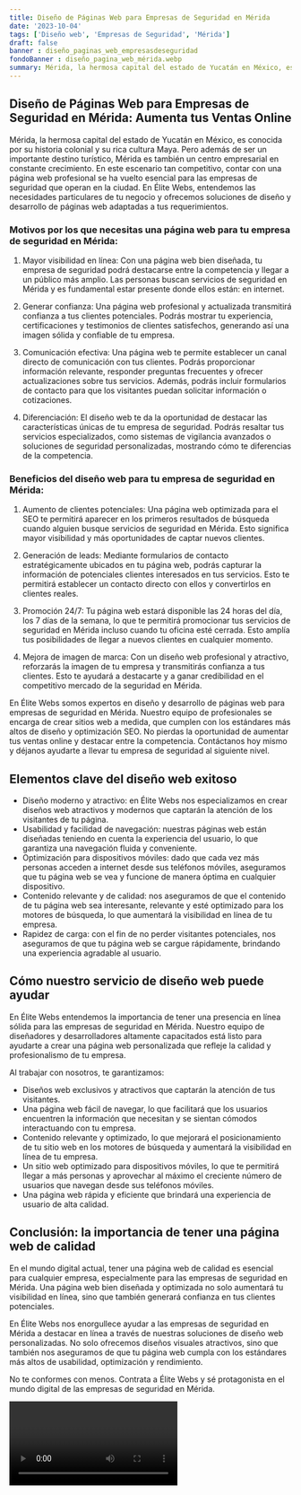 ```yaml
---
title: Diseño de Páginas Web para Empresas de Seguridad en Mérida
date: '2023-10-04'
tags: ['Diseño web', 'Empresas de Seguridad', 'Mérida']
draft: false
banner : diseño_paginas_web_empresasdeseguridad
fondoBanner : diseño_pagina_web_mérida.webp
summary: Mérida, la hermosa capital del estado de Yucatán en México, es conocida por su historia colonial y su rica cultura Maya. Pero además de ser un importante destino turístico, Mérida es también un centro empresarial en constante crecimiento. En este escenario tan competitivo, contar con una página web profesional se ha vuelto esencial para las empresas de seguridad que operan en la ciudad. En Élite Webs, entendemos las necesidades particulares de tu negocio y ofrecemos soluciones de diseño y desarrollo de páginas web adaptadas a tus requerimientos.
---
```


## Diseño de Páginas Web para Empresas de Seguridad en Mérida: Aumenta tus Ventas Online

Mérida, la hermosa capital del estado de Yucatán en México, es conocida por su historia colonial y su rica cultura Maya. Pero además de ser un importante destino turístico, Mérida es también un centro empresarial en constante crecimiento. En este escenario tan competitivo, contar con una página web profesional se ha vuelto esencial para las empresas de seguridad que operan en la ciudad. En Élite Webs, entendemos las necesidades particulares de tu negocio y ofrecemos soluciones de diseño y desarrollo de páginas web adaptadas a tus requerimientos.

### Motivos por los que necesitas una página web para tu empresa de seguridad en Mérida:

1. Mayor visibilidad en línea: Con una página web bien diseñada, tu empresa de seguridad podrá destacarse entre la competencia y llegar a un público más amplio. Las personas buscan servicios de seguridad en Mérida y es fundamental estar presente donde ellos están: en internet.

2. Generar confianza: Una página web profesional y actualizada transmitirá confianza a tus clientes potenciales. Podrás mostrar tu experiencia, certificaciones y testimonios de clientes satisfechos, generando así una imagen sólida y confiable de tu empresa.

3. Comunicación efectiva: Una página web te permite establecer un canal directo de comunicación con tus clientes. Podrás proporcionar información relevante, responder preguntas frecuentes y ofrecer actualizaciones sobre tus servicios. Además, podrás incluir formularios de contacto para que los visitantes puedan solicitar información o cotizaciones.

4. Diferenciación: El diseño web te da la oportunidad de destacar las características únicas de tu empresa de seguridad. Podrás resaltar tus servicios especializados, como sistemas de vigilancia avanzados o soluciones de seguridad personalizadas, mostrando cómo te diferencias de la competencia.

### Beneficios del diseño web para tu empresa de seguridad en Mérida:

1. Aumento de clientes potenciales: Una página web optimizada para el SEO te permitirá aparecer en los primeros resultados de búsqueda cuando alguien busque servicios de seguridad en Mérida. Esto significa mayor visibilidad y más oportunidades de captar nuevos clientes.

2. Generación de leads: Mediante formularios de contacto estratégicamente ubicados en tu página web, podrás capturar la información de potenciales clientes interesados en tus servicios. Esto te permitirá establecer un contacto directo con ellos y convertirlos en clientes reales.

3. Promoción 24/7: Tu página web estará disponible las 24 horas del día, los 7 días de la semana, lo que te permitirá promocionar tus servicios de seguridad en Mérida incluso cuando tu oficina esté cerrada. Esto amplía tus posibilidades de llegar a nuevos clientes en cualquier momento.

4. Mejora de imagen de marca: Con un diseño web profesional y atractivo, reforzarás la imagen de tu empresa y transmitirás confianza a tus clientes. Esto te ayudará a destacarte y a ganar credibilidad en el competitivo mercado de la seguridad en Mérida.

En Élite Webs somos expertos en diseño y desarrollo de páginas web para empresas de seguridad en Mérida. Nuestro equipo de profesionales se encarga de crear sitios web a medida, que cumplen con los estándares más altos de diseño y optimización SEO. No pierdas la oportunidad de aumentar tus ventas online y destacar entre la competencia. Contáctanos hoy mismo y déjanos ayudarte a llevar tu empresa de seguridad al siguiente nivel.

<GifSeo />

<Cta />

## Elementos clave del diseño web exitoso

- Diseño moderno y atractivo: en Élite Webs nos especializamos en crear diseños web atractivos y modernos que captarán la atención de los visitantes de tu página.
- Usabilidad y facilidad de navegación: nuestras páginas web están diseñadas teniendo en cuenta la experiencia del usuario, lo que garantiza una navegación fluida y conveniente.
- Optimización para dispositivos móviles: dado que cada vez más personas acceden a internet desde sus teléfonos móviles, aseguramos que tu página web se vea y funcione de manera óptima en cualquier dispositivo.
- Contenido relevante y de calidad: nos aseguramos de que el contenido de tu página web sea interesante, relevante y esté optimizado para los motores de búsqueda, lo que aumentará la visibilidad en línea de tu empresa.
- Rapidez de carga: con el fin de no perder visitantes potenciales, nos aseguramos de que tu página web se cargue rápidamente, brindando una experiencia agradable al usuario.

## Cómo nuestro servicio de diseño web puede ayudar

En Élite Webs entendemos la importancia de tener una presencia en línea sólida para las empresas de seguridad en Mérida. Nuestro equipo de diseñadores y desarrolladores altamente capacitados está listo para ayudarte a crear una página web personalizada que refleje la calidad y profesionalismo de tu empresa.

Al trabajar con nosotros, te garantizamos:

- Diseños web exclusivos y atractivos que captarán la atención de tus visitantes.
- Una página web fácil de navegar, lo que facilitará que los usuarios encuentren la información que necesitan y se sientan cómodos interactuando con tu empresa.
- Contenido relevante y optimizado, lo que mejorará el posicionamiento de tu sitio web en los motores de búsqueda y aumentará la visibilidad en línea de tu empresa.
- Un sitio web optimizado para dispositivos móviles, lo que te permitirá llegar a más personas y aprovechar al máximo el creciente número de usuarios que navegan desde sus teléfonos móviles.
- Una página web rápida y eficiente que brindará una experiencia de usuario de alta calidad.

## Conclusión: la importancia de tener una página web de calidad

En el mundo digital actual, tener una página web de calidad es esencial para cualquier empresa, especialmente para las empresas de seguridad en Mérida. Una página web bien diseñada y optimizada no solo aumentará tu visibilidad en línea, sino que también generará confianza en tus clientes potenciales.

En Élite Webs nos enorgullece ayudar a las empresas de seguridad en Mérida a destacar en línea a través de nuestras soluciones de diseño web personalizadas. No solo ofrecemos diseños visuales atractivos, sino que también nos aseguramos de que tu página web cumpla con los estándares más altos de usabilidad, optimización y rendimiento.

No te conformes con menos. Contrata a Élite Webs y sé protagonista en el mundo digital de las empresas de seguridad en Mérida.

<Video />

<CtaBot job='Empresas de Seguridad' city='Mérida'/>

<Gmaps query='Mérida+españa+maps' />